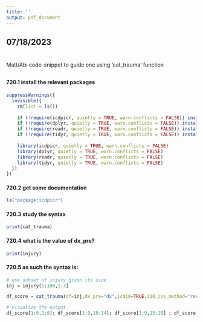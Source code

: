 ```yaml
---
title: ''
output: pdf_document
---
```


## 07/18/2023 

#

Matt/Abi code-snippet to guide one using 'cat_trauma' function

## 

#### 720.1 install the relevant packages

```r
suppressWarnings({
  invisible({
    rm(list = ls())
    
    if (!require(icdpicr, quietly = TRUE, warn.conflicts = FALSE)) install.packages('icdpicr')
    if (!require(dplyr, quietly = TRUE, warn.conflicts = FALSE)) install.packages('dplyr')
    if (!require(readr, quietly = TRUE, warn.conflicts = FALSE)) install.packages('readr')
    if (!require(tidyr, quietly = TRUE, warn.conflicts = FALSE)) install.packages('tidyr')
    
    library(icdpicr, quietly = TRUE, warn.conflicts = FALSE)
    library(dplyr, quietly = TRUE, warn.conflicts = FALSE)
    library(readr, quietly = TRUE, warn.conflicts = FALSE)
    library(tidyr, quietly = TRUE, warn.conflicts = FALSE)
  })
})


```

#### 720.2 get some documentation

```r
ls("package:icdpicr") 
```


#### 720.3 study the syntax

```r
print(cat_trauma)
```

#### 720.4 what is the value of dx_pre?

```r
print(injury)
```


#### 720.5 as such the syntax is:

```r
# use subset of injury given its size
inj = injury[1:100,1:3]

df_score = cat_trauma(df=inj,dx_pre="dx",icd10=TRUE,i10_iss_method="roc_max_NIS",calc_method = 1,verbose = FALSE) 

# visualize the output
df_score[1:9,1:9]; df_score[1:9,10:14]; df_score[1:9,15:18] ; df_score[1:9,34:35]
```




